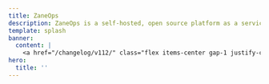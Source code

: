 ```yaml
---
title: ZaneOps
description: ZaneOps is a self-hosted, open source platform as a service for hosting static sites, web apps, databases, CRONS, Workers using docker swarm as the engine.
template: splash
banner:
  content: |
    <a href="/changelog/v112/" class="flex items-center gap-1 justify-center">Support for Preview Deployments (v1.12) <svg aria-hidden="true" class="astro-vnzlvqnm astro-445ym5ac" width="16" height="16" viewBox="0 0 24 24" fill="currentColor" style="--sl-icon-size: 1.5em;"><path d="M17.92 11.62a1.001 1.001 0 0 0-.21-.33l-5-5a1.003 1.003 0 1 0-1.42 1.42l3.3 3.29H7a1 1 0 0 0 0 2h7.59l-3.3 3.29a1.002 1.002 0 0 0 .325 1.639 1 1 0 0 0 1.095-.219l5-5a1 1 0 0 0 .21-.33 1 1 0 0 0 0-.76Z"></path></svg></a>
hero:
  title: ''
---
```



<Style />
<section id="hero" class="py-12 md:pt-24 grid grid-cols-1 md:grid-cols-3 gap-2 items-center">
  <div class="md:col-span-2 flex flex-col gap-2 items-center text-center md:text-start md:items-start">
    <h1 class="text-4xl md:text-5xl lg:text-6xl whitespace-nowrap">
      Welcome to ZaneOps
    </h1>
    <p>
      ZaneOps is a beautiful and fast self-hosted platform for deploying and managing apps, databases, static websites and more.
    </p>
    <Code lang="shell" code={`curl -fsSL https://cdn.zaneops.dev/install.sh | sudo bash`} frame="none" class="w-full max-w-full" />
    <div class="flex items-center gap-4">
      <LinkButton variant="primary" href="/installation">
        Get started
        <Icon name="right-arrow" />
      </LinkButton>
      <LinkButton variant="minimal" href="/installation">
        Star us on Github
        <Icon name="github" />
      </LinkButton>
    </div>
  </div>
  <div class="order-first md:order-last flex justify-center md:justify-start">
    <Logo class="w-52 sm:w-80" />
  </div>
</section>

<section id="screenshots">
  <BrowserScreenshot srcLight={DashboardLight.src} srcDark={DashboardDark.src} alt="ZaneOps dashboard" />
</section>

<section id="feature-highlight" className="my-32 flex flex-col gap-2">
  <h2 className="text-pretty">Exceptional speed, user experience, packed with features</h2>
  <p>
    Who said a free and open source project should look ugly ?
  </p>

  <div className="grid md:grid-cols-2 my-14 [&>*]:py-6 [&>:nth-of-type(even)]:pl-6  [&>:nth-of-type(even)]:border-l [&>:nth-of-type(odd)]:pr-6">
    <div className="border-b border-border flex flex-col gap-3">
      <h3 className="text-xl font-medium flex items-center gap-2">
        <Rocket class="text-neutral-400" />
        <span>
          Get started under 60 seconds
        </span>
      </h3>
      <small className="text-sm">
        No code changes, extra packages, or CLI tools needed - just connect your git provider account, select a repo, and click deploy !
      </small>

      <div 
        className="relative w-full aspect-16/9 bg-center bg-contain bg-bg p-6 rounded-lg h-80"
        >
        <img src={SourcePickerLight.src} className="dark:hidden" />
        <img src={SourcePickerDark.src} className="hidden dark:inline" />
      </div>

    </div>

    <div className="border-b border-border  flex flex-col gap-3">
      <h3 className="text-xl font-medium flex items-center gap-2">
        <Network class="text-neutral-400" />
        <span>
          Multiple environments
        </span>
      </h3>
      <small className="text-sm">
        Create multiple environments for your app, such as `staging`, `production`, and `development`. Each environment can have its own configuration and is isolated from each other.
      </small>

      <div 
        
        className="relative w-full aspect-16/9 bg-center bg-contain bg-bg py-6 px-4 flex  h-80 items-center justify-center rounded-lg"
        >
        <img src={EnvironmentListLight.src} className="dark:hidden " />
        <img src={EnvironmentListDark.src} className="hidden dark:inline " />
      </div>
    </div>

    <div className="border-0 border-border flex flex-col gap-3">
      <h3 className="text-xl font-medium flex items-center gap-2">
        <FlaskConical class="text-neutral-400" />
        <span>
          Preview deployments
        </span>
      </h3>
      <small className="text-sm">
        Create preview deployments from Gitlab and GitHub repositories, either ...
      </small>
    </div>

    <div className="border-0 border-border flex flex-col gap-3">
      <h3 className="text-xl font-medium flex items-center gap-2">
        <Network class="text-neutral-400" />
        <span>
          Automatic & Free SSL certificates
        </span>
      </h3>
      <small className="text-sm">
        Every domain-custom or auto-generated gets a free SSL certificate that is automatically renewed on expiration.
      </small>
    </div>
  </div>
</section>

<section id="other-features" className="my-32">
  <h2 className="text-pretty">Everything you need, included</h2>
  <p>
    Monitor and debug effortlessly with streamlined logs, commands, metrics, and resource navigation.
  </p>
</section>

<section id="scalability" className="my-32">
  <h2 className="text-pretty">Secure and scalable</h2>
  <p>
    Built on the shoulder of giants.
  </p>
</section>
